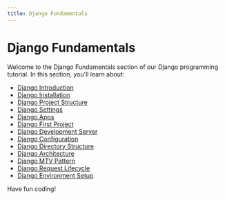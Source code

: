 ```yaml
---
title: Django Fundamentals
---
```


# Django Fundamentals

Welcome to the Django Fundamentals section of our Django programming tutorial. In this section, you'll learn about:

- [Django Introduction](./0-django-introduction.mdx)
- [Django Installation](./1-django-installation.mdx)
- [Django Project Structure](./2-django-project-structure.mdx)
- [Django Settings](./3-django-settings.mdx)
- [Django Apps](./4-django-apps.mdx)
- [Django First Project](./5-django-first-project.mdx)
- [Django Development Server](./6-django-development-server.mdx)
- [Django Configuration](./7-django-configuration.mdx)
- [Django Directory Structure](./8-django-directory-structure.mdx)
- [Django Architecture](./9-django-architecture.mdx)
- [Django MTV Pattern](./10-django-mtv-pattern.mdx)
- [Django Request Lifecycle](./11-django-request-lifecycle.mdx)
- [Django Environment Setup](./12-django-environment-setup.mdx)

Have fun coding!